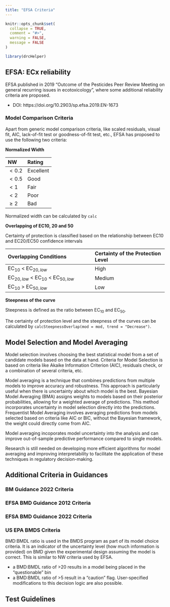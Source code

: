 ```yaml
---
title: "EFSA Criteria"
---
```


```r
knitr::opts_chunk$set(
  collapse = TRUE,
  comment = "#>",
  warning = FALSE,
  message = FALSE
)
```

```r
library(drcHelper)
```

## EFSA: ECx reliability

EFSA published in 2019 "Outcome of the Pesticides Peer Review Meeting on general recurring issues in ecotoxicology", where some additional reliability criteria are proposed.  

- DOI: https://doi.org/10.2903/sp.efsa.2019.EN-1673

### Model Comparison Criteria

Apart from generic model comparison criteria, like scaled residuals, visual fit, AIC, lack-of-fit test or goodness-of-fit test, etc., EFSA has proposed to use the following two criteria: 

**Normalized Width**

|NW   |    Rating|
|:----|:---------|
|$<0.2$ | Excellent|
|$<0.5$ | Good     |
|$<1$   | Fair     |
|$<2$   | Poor     |
|$\geq2$ | Bad      |


Normalized width can be calculated by `calc`

**Overlapping of EC10, 20 and 50**

Certainty of protection is classified based on the relationship between EC10 and EC20/EC50 confidence intervals

|Overlapping  Conditions                  |Certainty of the Protection Level |
|:----------------------------------------|:---------------------------------|
|EC$_{10}$ < EC$_{20,low}$                | High                             |
|EC$_{20,low}$ < EC$_{10}$ < EC$_{50,low}$| Medium                           |
|EC$_{10}$ > EC$_{50,low}$                | Low                              |


**Steepness of the curve**

Steepness is defined as the ratio between EC$_{10}$ and EC$_{50}$.

The certainty of protection level and the steepness of the curves can be calculated by `calcSteepnessOverlap(mod = mod, trend = "Decrease")`.


## Model Selection and Model Averaging

Model selection involves choosing the best statistical model from a set of candidate models based on the data at hand. Criteria for Model Selection is based on criteria like Akaike Information Criterion (AIC), residuals check, or a combination of several criteria, etc. 

Model averaging is a technique that combines predictions from multiple models to improve accuracy and robustness. This approach is particularly useful when there is uncertainty about which model is the best. Bayesian Model Averaging (BMA) assigns weights to models based on their posterior probabilities, allowing for a weighted average of predictions. This method incorporates uncertainty in model selection directly into the predictions. Frequentist Model Averaging involves averaging predictions from models selected based on criteria like AIC or BIC, without the Bayesian framework, the weight could directly come from AIC. 

Model averaging incoporates model uncertainty into the analysis and can improve out-of-sample predictive performance compared to single models. 

Research is still needed on developing more efficient algorithms for model averaging and improving interpretability to facilitate the application of these techniques in regulatory decision-making.

## Additional Criteria in Guidances

### BM Guidance 2022 Criteria

### EFSA BMD Guidance 2012 Criteria

### EFSA BMD Guidance 2022 Criteria

### US EPA BMDS Criteria

BMD:BMDL ratio is used in the BMDS program as part of its model choice criteria. It is an indicator of the uncertainty level (how much information is provided) on BMD given the experimental design assuming the model is correct. This is similar to NW criteria used by EFSA. 

- a BMD:BMDL ratio of >20 results in a model being placed in the “questionable” bin
- a BMD:BMDL ratio of >5 result in a "caution" flag. 
User-specified modifications to this decision logic are also possible.




## Test Guidelines

